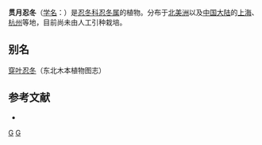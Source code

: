 {{Speciesbox 
| genus = Lonicera
| species = sempervirens
| authority = Linn.
}}

'''贯月忍冬'''（[[学名|学名]]：{{lang|la|''Lonicera sempervirens''}}）是[[忍冬科|忍冬科]][[忍冬属|忍冬属]]的植物。分布于[[北美洲|北美洲]]以及[[中国大陆|中国大陆]]的[[上海|上海]]、[[杭州|杭州]]等地，目前尚未由人工引种栽培。

== 别名 ==
[[穿叶忍冬|穿叶忍冬]]（东北木本植物图志）

== 参考文献 ==
<div class="references-small">
* {{cite web| url =http://www.bioinfo.cn/db05/KmzwSpecies.php?action=view&id=3531| title =贯月忍冬| work =《中国高等植物数据库全库》| publisher =中国科学院微生物研究所| author =昆明植物研究所| accessdate =2009-02-24| deadurl =yes| archiveurl =https://web.archive.org/web/20160305101225/http://www.bioinfo.cn/db05/KmzwSpecies.php?action=view&id=3531| archivedate =2016-03-05}}
</div>
{{Taxonbar|from=Q161352}}

[[Category:忍冬属|G]]
[[Category:卡尔·林奈命名的生物分类|G]]